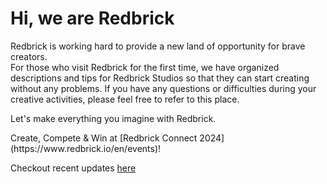 
# Hi, we are Redbrick

Redbrick is working hard to provide a new land of opportunity for brave creators.  
For those who visit Redbrick for the first time, we have organized descriptions and tips for Redbrick Studios so that they can start creating without any problems. If you have any questions or difficulties during your creative activities, please feel free to refer to this place.

Let's make everything you imagine with Redbrick.

<Callout emoji="🎉">
  Create, Compete & Win at [Redbrick Connect
  2024](https://www.redbrick.io/en/events)!
</Callout>

<Callout type="info">Checkout recent updates [here](/en/faq/updates)</Callout>
